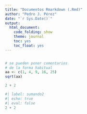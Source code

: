 ```yaml
---
title: "Documentos Rmarkdown (.Rmd)"
author: "Pedro J. Pérez"
date: "`r Sys.Date()`"  
output:
  html_document:
    code_folding: show
    theme: journal
    toc: yes
    toc_float: yes
---
```





```r

```


```r
# se pueden poner comentarios
# de la forma habitual
aa <- c(1, 4, 9, 16, 25)
sqrt(aa)
```


```r
2 + 2
```




```r
#| label: sumando2
#| echo: true
#| eval: false
2 + 2
```





